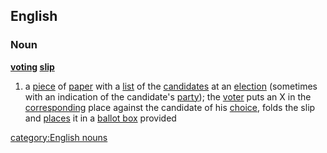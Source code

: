 ==English==
===Noun===
'''[[voting]] [[slip]]'''
#a [[piece]] of [[paper]] with a [[list]] of the [[candidate]]s at an [[election]] (sometimes with an indication of the candidate's [[party]]); the [[voter]] puts an X in the [[corresponding]] place against the candidate of his [[choice]], folds the slip and [[places]] it in a [[ballot box]] provided
[[category:English nouns]]
